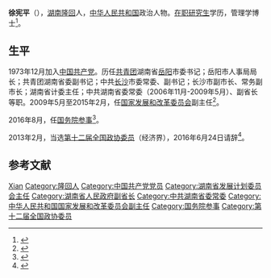 '''徐宪平'''（{{bd|1954年|10月||catIdx=X徐}}），[[湖南|湖南]][[隆回|隆回]]人，[[中华人民共和国|中华人民共和国]]政治人物。[[在职研究生|在职研究生]]学历，管理学博士<ref>{{cite web |url=http://www.zhuzhou.gov.cn/cms/public1/web30/site/articles/2131/2016-5/89724.html |title=徐宪平来我区调研南岳岭、上月塘片区棚改项目 |accessdate=2016-05-03 |work= |publisher=株洲市荷塘区人民政府 |language=zh-cn |archive-url=https://web.archive.org/web/20160921133952/http://www.zhuzhou.gov.cn/cms/public1/web30/site/articles/2131/2016-5/89724.html |archive-date=2016-09-21 |dead-url=yes }}</ref>。

== 生平 ==
1973年12月加入[[中国共产党|中国共产党]]。历任[[中國共產主義青年團|共青团]]湖南省[[岳阳|岳阳]]市委书记；岳阳市人事局局长；共青团湖南省委副书记；中共[[长沙|长沙]]市委常委、副书记；长沙市副市长、常务副市长；湖南省计委主任；中共湖南省委常委（2006年11月-2009年5月）、副省长等职。2009年5月至2015年2月，任[[国家发展和改革委员会|国家发展和改革委员会]]副主任<ref>{{Cite web |url=http://www.china.com.cn/news/txt/2009-05/21/content_17811842.htm |title=湖南省副省长徐宪平被任命为国家发改委副主任 |access-date=2010-08-10 |archive-date=2016-03-05 |archive-url=https://web.archive.org/web/20160305042044/http://www.china.com.cn/news/txt/2009-05/21/content_17811842.htm }}</ref>。

2016年8月，任[[国务院参事|国务院参事]]<ref>{{cite web|accessdate=2016-08-18|url=http://www.thepaper.cn/newsDetail_forward_1515795|title=6位新任国务院参事都有什么来头？|publisher=澎湃新闻|archive-date=2021-01-05|archive-url=https://web.archive.org/web/20210105234648/http://www.thepaper.cn/newsDetail_forward_1515795}}</ref>。

2013年2月，当选[[第十二届全国政协委员|第十二届全国政协委员]]（经济界），2016年6月24日请辞<ref>{{cite web |url=http://www.thepaper.cn/newsDetail_forward_1488990 |title=国家发改委原副主任、62岁徐宪平请辞十二届全国政协委员 |accessdate=2016-06-25 |work= |publisher=澎湃 |language=zh-cn |archive-date=2021-01-06 |archive-url=https://web.archive.org/web/20210106013720/http://www.thepaper.cn/newsDetail_forward_1488990 }}</ref>。

== 参考文献 ==
{{Reflist}}

{{start box}}
{{s-gov|prc}}
{{s-before|[[郑茂清|郑茂清]]}}
{{s-title|[[湖南省发展和改革委员会|湖南省发展计划委员会]]主任|1998年2月-2003年1月}} 
{{s-after|[[陈叔红|陈叔红]]}}
{{end box}}

{{国务院参事}}

{{Authority control}}
{{DEFAULTSORT:Xu徐}}
[[Category:徐姓|Xian]]
[[Category:隆回人|Category:隆回人]]
[[Category:中国共产党党员|Category:中国共产党党员]]
[[Category:湖南省发展计划委员会主任|Category:湖南省发展计划委员会主任]]
[[Category:湖南省人民政府副省长|Category:湖南省人民政府副省长]]
[[Category:中共湖南省委常委|Category:中共湖南省委常委]]
[[Category:中华人民共和国国家发展和改革委员会副主任|Category:中华人民共和国国家发展和改革委员会副主任]]
[[Category:国务院参事|Category:国务院参事]]
[[Category:第十二届全国政协委员|Category:第十二届全国政协委员]]